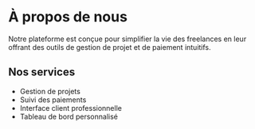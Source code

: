 # À propos de nous

Notre plateforme est conçue pour simplifier la vie des freelances en leur offrant des outils de gestion de projet et de paiement intuitifs.

## Nos services

- Gestion de projets
- Suivi des paiements
- Interface client professionnelle
- Tableau de bord personnalisé 